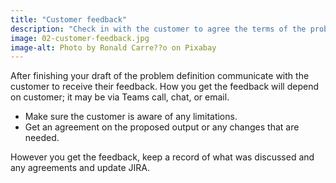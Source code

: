 ```yaml
---
title: "Customer feedback"
description: "Check in with the customer to agree the terms of the problem definition and gain further understanding of the problem."
image: 02-customer-feedback.jpg
image-alt: Photo by Ronald Carre??o on Pixabay
---
```


After finishing your draft of the problem definition communicate with the customer to receive their feedback. How you get the feedback will depend on customer; it may be via Teams call, chat, or email.

- Make sure the customer is aware of any limitations.
- Get an agreement on the proposed output or any changes that are needed.

However you get the feedback, keep a record of what was discussed and any agreements and update JIRA.
